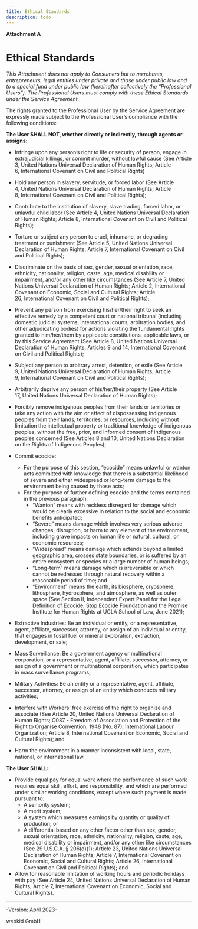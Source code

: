 ```yaml
---
title: Ethical Standards
description: todo
---
```



<TextOnlyLayout>

**Attachment A**

# Ethical Standards

_This Attachment does not apply to Consumers but to merchants, entrepreneurs, legal entities under private and those under public law and to a special fund under public law (hereinafter collectively the “Professional Users”). The Professional Users must comply with these Ethical Standards under the Service Agreement._

The rights granted to the Professional User by the Service Agreement are expressly made subject to the Professional User’s compliance with the following conditions:

**The User SHALL NOT, whether directly or indirectly, through agents or assigns:**

- Infringe upon any person’s right to life or security of person, engage in extrajudicial killings, or commit murder, without lawful cause (See Article 3, United Nations Universal Declaration of Human Rights; Article 6, International Covenant on Civil and Political Rights)

- Hold any person in slavery, servitude, or forced labor (See Article 4, United Nations Universal Declaration of Human Rights; Article 8, International Covenant on Civil and Political Rights);

- Contribute to the institution of slavery, slave trading, forced labor, or unlawful child labor (See Article 4, United Nations Universal Declaration of Human Rights; Article 8, International Covenant on Civil and Political Rights);

- Torture or subject any person to cruel, inhumane, or degrading treatment or punishment (See Article 5, United Nations Universal Declaration of Human Rights; Article 7, International Covenant on Civil and Political Rights);

- Discriminate on the basis of sex, gender, sexual orientation, race, ethnicity, nationality, religion, caste, age, medical disability or impairment, and/or any other like circumstances (See Article 7, United Nations Universal Declaration of Human Rights; Article 2, International Covenant on Economic, Social and Cultural Rights; Article 26, International Covenant on Civil and Political Rights);

- Prevent any person from exercising his/her/their right to seek an effective remedy by a competent court or national tribunal (including domestic judicial systems, international courts, arbitration bodies, and other adjudicating bodies) for actions violating the fundamental rights granted to him/her/them by applicable constitutions, applicable laws, or by this Service Agreement (See Article 8, United Nations Universal Declaration of Human Rights; Articles 9 and 14, International Covenant on Civil and Political Rights);

- Subject any person to arbitrary arrest, detention, or exile (See Article 9, United Nations Universal Declaration of Human Rights; Article 9, International Covenant on Civil and Political Rights);

- Arbitrarily deprive any person of his/her/their property (See Article 17, United Nations Universal Declaration of Human Rights);

- Forcibly remove indigenous peoples from their lands or territories or take any action with the aim or effect of dispossessing indigenous peoples from their lands, territories, or resources, including without limitation the intellectual property or traditional knowledge of indigenous peoples, without the free, prior, and informed consent of indigenous peoples concerned (See Articles 8 and 10, United Nations Declaration on the Rights of Indigenous Peoples);

- Commit ecocide:

  - For the purpose of this section, “ecocide” means unlawful or wanton acts committed with knowledge that there is a substantial likelihood of severe and either widespread or long-term damage to the environment being caused by those acts;
  - For the purpose of further defining ecocide and the terms contained in the previous paragraph:
    - “Wanton” means with reckless disregard for damage which would be clearly excessive in relation to the social and economic benefits anticipated;
    - “Severe” means damage which involves very serious adverse changes, disruption, or harm to any element of the environment, including grave impacts on human life or natural, cultural, or economic resources;
    - “Widespread” means damage which extends beyond a limited geographic area, crosses state boundaries, or is suffered by an entire ecosystem or species or a large number of human beings;
    - “Long-term” means damage which is irreversible or which cannot be redressed through natural recovery within a reasonable period of time; and
    - “Environment” means the earth, its biosphere, cryosphere, lithosphere, hydrosphere, and atmosphere, as well as outer space (See Section II, Independent Expert Panel for the Legal Definition of Ecocide, Stop Ecocide Foundation and the Promise Institute for Human Rights at UCLA School of Law, June 2021);

- Extractive Industries: Be an individual or entity, or a representative, agent, affiliate, successor, attorney, or assign of an individual or entity, that engages in fossil fuel or mineral exploration, extraction, development, or sale;

- Mass Surveillance: Be a government agency or multinational corporation, or a representative, agent, affiliate, successor, attorney, or assign of a government or multinational corporation, which participates in mass surveillance programs;

- Military Activities: Be an entity or a representative, agent, affiliate, successor, attorney, or assign of an entity which conducts military activities;

- Interfere with Workers' free exercise of the right to organize and associate (See Article 20, United Nations Universal Declaration of Human Rights; C087 - Freedom of Association and Protection of the Right to Organise Convention, 1948 (No. 87), International Labour Organization; Article 8, International Covenant on Economic, Social and Cultural Rights); and

- Harm the environment in a manner inconsistent with local, state, national, or international law.

**The User SHALL:**

- Provide equal pay for equal work where the performance of such work requires equal skill, effort, and responsibility, and which are performed under similar working conditions, except where such payment is made pursuant to:
  - A seniority system;
  - A merit system;
  - A system which measures earnings by quantity or quality of production; or
  - A differential based on any other factor other than sex, gender, sexual orientation, race, ethnicity, nationality, religion, caste, age, medical disability or impairment, and/or any other like circumstances (See 29 U.S.C.A. § 206(d)(1); Article 23, United Nations Universal Declaration of Human Rights; Article 7, International Covenant on Economic, Social and Cultural Rights; Article 26, International Covenant on Civil and Political Rights); and
- Allow for reasonable limitation of working hours and periodic holidays with pay (See Article 24, United Nations Universal Declaration of Human Rights; Article 7, International Covenant on Economic, Social and Cultural Rights).

---

\-Version: April 2023-

webkid GmbH

</TextOnlyLayout>

